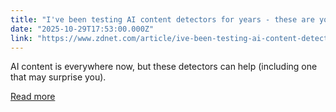 ```yaml
---
title: "I've been testing AI content detectors for years - these are your best options in 2025"
date: "2025-10-29T17:53:00.000Z"
link: "https://www.zdnet.com/article/ive-been-testing-ai-content-detectors-for-years-these-are-your-best-options-in-2025/"
---
```


AI content is everywhere now, but these detectors can help (including one that may surprise you).

[Read more](https://www.zdnet.com/article/ive-been-testing-ai-content-detectors-for-years-these-are-your-best-options-in-2025/)
